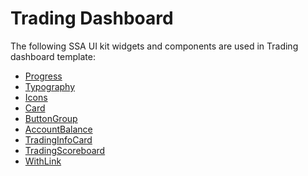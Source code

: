  

<Meta title="Templates/TradingDashboard/Documentation" />
 
# Trading Dashboard
 
The following SSA UI kit widgets and components are used in Trading dashboard template:
- [Progress](https://uikit.ssa.group/?path=/docs/@ssa-ui-kit/core_components-progress--docs)
- [Typography](https://uikit.ssa.group/?path=/docs/@ssa-ui-kit/core_components-typography--docs)
- [Icons](https://uikit.ssa.group/?path=/docs/@ssa-ui-kit/core_components-icons--docs)
- [Card](https://uikit.ssa.group/?path=/docs/@ssa-ui-kit/core_components-card--docs)
- [ButtonGroup](https://uikit.ssa.group/?path=/docs/@ssa-ui-kit/core_components-buttongroup--docs)
- [AccountBalance](https://uikit.ssa.group/?path=/docs/@ssa-ui-kit/fitness_trading-accountbalance--docs)
- [TradingInfoCard](https://uikit.ssa.group/?path=/docs/@ssa-ui-kit/fitness_trading-tradinginfocard--docs)
- [TradingScoreboard](https://uikit.ssa.group/?path=/docs/@ssa-ui-kit/fitness_trading-tradingscoreboard--docs)
- [WithLink](https://uikit.ssa.group/?path=/story/@ssa-ui-kit/fitness_trading-accountbalance--with-link)
